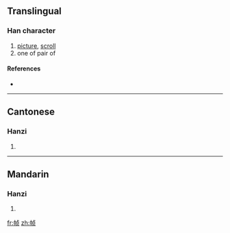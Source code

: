 {{also|幀}}
==Translingual==

===Han character===
{{Han char|rn=50|rad=巾|as=06|sn=9|four=|canj=中月卜月人 (LBYBO)}}

# [[picture]], [[scroll]]
# one of pair of

====References====
* {{Han ref|kx=0331.191|hdz=10736.180|uh=5E27|ud=24103}}

----

==Cantonese==

===Hanzi===
{{yue-hanzi|jyut=|y=jing3|tra=幀}}

# {{defn|Cantonese|sort=巾06}}

----

==Mandarin==

===Hanzi===
{{cmn-hanzi|tra=幀|pin=[[zhèng]] ([[zheng4]])|wg=cheng<sup>4</sup>}}

# {{defn|Mandarin|sort=巾06}}

[[fr:帧]]
[[zh:帧]]